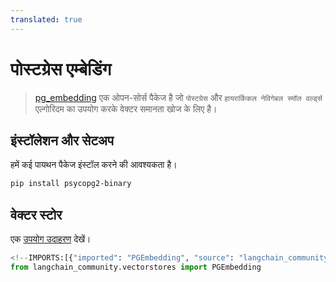 ```yaml
---
translated: true
---
```


# पोस्टग्रेस एम्बेडिंग

> [pg_embedding](https://github.com/neondatabase/pg_embedding) एक ओपन-सोर्स पैकेज है जो `पोस्टग्रेस` और `हायरार्किकल नेविगेबल स्मॉल वर्ल्ड्स` एल्गोरिदम का उपयोग करके वेक्टर समानता खोज के लिए है।

## इंस्टॉलेशन और सेटअप

हमें कई पायथन पैकेज इंस्टॉल करने की आवश्यकता है।

```bash
pip install psycopg2-binary
```

## वेक्टर स्टोर

एक [उपयोग उदाहरण](/docs/integrations/vectorstores/pgembedding) देखें।

```python
<!--IMPORTS:[{"imported": "PGEmbedding", "source": "langchain_community.vectorstores", "docs": "https://api.python.langchain.com/en/latest/vectorstores/langchain_community.vectorstores.pgembedding.PGEmbedding.html", "title": "Postgres Embedding"}]-->
from langchain_community.vectorstores import PGEmbedding
```
